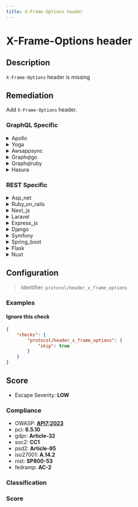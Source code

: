 ```yaml
---
title: X-Frame-Options header
---
```


# X-Frame-Options header

## Description

`X-Frame-Options` header is missing


## Remediation

Add `X-Frame-Options` header.



### GraphQL Specific

<details>
    <summary>Apollo</summary>

To mitigate the risk of clickjacking attacks in the Apollo framework engine, ensure that the server sends the 'X-Frame-Options' HTTP header with a value of 'DENY' or 'SAMEORIGIN'. This header prevents the application's content from being embedded into other sites. Configure your web server or application to include this header in all responses with HTML content.

</details>

<details>
    <summary>Yoga</summary>

To mitigate the risk of clickjacking attacks in the Yoga framework engine, set the 'X-Frame-Options' HTTP response header to 'DENY' or 'SAMEORIGIN'. This header prevents your webpages from being framed by other sites. Configure your server to include this header in all responses containing HTML content.

</details>

<details>
    <summary>Awsappsync</summary>

To mitigate the risk of clickjacking attacks in the AWS AppSync framework, set the 'X-Frame-Options' header to 'DENY' or 'SAMEORIGIN' for all responses served by your AppSync API. This can be achieved by configuring a response mapping template to include the header, or by using a Lambda function or a proxy server that sets the header before forwarding the response to the client.

</details>

<details>
    <summary>Graphqlgo</summary>

Implement the X-Frame-Options HTTP header in the GraphQL Go framework engine to control whether your application can be embedded into other websites. Set the header to 'DENY' to prevent any domain from framing your content, or to 'SAMEORIGIN' to allow framing only by pages on the same origin as the content itself. This can help mitigate clickjacking attacks.

</details>

<details>
    <summary>Graphqlruby</summary>

To mitigate the risk of clickjacking attacks in a GraphQL Ruby framework engine, set the 'X-Frame-Options' header to 'DENY' or 'SAMEORIGIN'. This can be done by configuring your Ruby on Rails application to include the header in the response. For example, in your application controller, you can add a before_action hook that sets the header: `response.headers['X-Frame-Options'] = 'SAMEORIGIN'`. This ensures that your application's content cannot be embedded into iframes on external sites when set to 'SAMEORIGIN', or at all when set to 'DENY'.

</details>

<details>
    <summary>Hasura</summary>

Configure the Hasura engine to include the 'X-Frame-Options' HTTP header with the value 'DENY' or 'SAMEORIGIN' in its responses to prevent clickjacking attacks. This can be achieved by setting up a reverse proxy such as Nginx or Apache in front of Hasura and configuring the proxy to add the header, or by using a middleware in the Hasura web server if supported.

</details>


### REST Specific

<details>
    <summary>Asp_net</summary>

Implement the X-Frame-Options HTTP response header in your ASP.NET application to prevent clickjacking attacks. This can be done by adding the header in the web.config file or directly in your code.

</details>

<details>
    <summary>Ruby_on_rails</summary>

In Ruby on Rails, set the 'X-Frame-Options' header to 'DENY' or 'SAMEORIGIN' by adding 'config.action_dispatch.default_headers = { 'X-Frame-Options' => 'SAMEORIGIN' }' to the 'config/application.rb' file. This will prevent the app's content from being framed and protect against clickjacking attacks.

</details>

<details>
    <summary>Next_js</summary>

In your Next.js application, set the `X-Frame-Options` HTTP header to `DENY` or `SAMEORIGIN` to prevent clickjacking attacks. You can do this by customizing the server configuration or by using Next.js middleware to add the header to all server responses.

</details>

<details>
    <summary>Laravel</summary>

In Laravel, you can add the 'X-Frame-Options' header globally by using middleware. Create a new middleware with the command 'php artisan make:middleware AddXFrameOptionsHeader', then in the handle method of the generated class, add the header to the response using '	extbackslash{}Illuminate	extbackslash{}Http	extbackslash{}Response'. Finally, register the middleware in the 'app/Http/Kernel.php' file.

</details>

<details>
    <summary>Express_js</summary>

In your Express.js application, set the 'X-Frame-Options' header to 'DENY' or 'SAMEORIGIN' to prevent clickjacking attacks. You can do this by using the 'helmet' middleware, which includes a module for setting this header. Install helmet with 'npm install helmet' and include it in your app with 'app.use(helmet.frameguard({ action: 'deny' }))' for denying all framing or 'app.use(helmet.frameguard({ action: 'sameorigin' }))' to allow framing by the same origin only.

</details>

<details>
    <summary>Django</summary>

In your Django application, ensure that the 'X-Frame-Options' header is set by using the 'XFrameOptionsMiddleware'. Add 'django.middleware.clickjacking.XFrameOptionsMiddleware' to the 'MIDDLEWARE' setting in your settings.py file to enable it. This middleware will set the 'X-Frame-Options' header to 'DENY' by default, which prevents your website from being framed by any other site. If you need to allow framing by certain trusted origins, you can use the 'SAMEORIGIN' value or customize the behavior using the 'X_FRAME_OPTIONS' setting.

</details>

<details>
    <summary>Symfony</summary>

In Symfony, enable the `X-Frame-Options` header by configuring it in your `security.yaml` or by setting the header directly in your response objects. For example, you can add `frame-options: DENY` or `frame-options: SAMEORIGIN` under the `headers` section in `security.yaml` to apply it globally, or use `$response->headers->set('X-Frame-Options', 'DENY');` for an individual response.

</details>

<details>
    <summary>Spring_boot</summary>

In a Spring Boot application, add the `X-Frame-Options` header to HTTP responses to prevent clickjacking attacks. Configure the `HttpSecurity` in your security configuration class by using the `headers()` method chain to include `frameOptions().deny()` or `frameOptions().sameOrigin()` based on your requirements.

</details>

<details>
    <summary>Flask</summary>

In Flask, set the 'X-Frame-Options' header to 'DENY' or 'SAMEORIGIN' by adding it to the response headers. This can be done using the 'after_request' decorator to ensure all responses include the header. For example, use '@app.after_request def apply_xframe_options(response): response.headers['X-Frame-Options'] = 'SAMEORIGIN' return response' to apply it to all responses.

</details>

<details>
    <summary>Nuxt</summary>

In your Nuxt.js application, ensure that the `X-Frame-Options` header is set to either `DENY` or `SAMEORIGIN` to prevent clickjacking attacks. You can achieve this by configuring your server settings or by using middleware to set the header for all responses.

</details>

## Configuration

> Identifier: `protocol/header_x_frame_options`



### Examples



#### Ignore this check

```json
{
    "checks": {
        "protocol/header_x_frame_options": {
            "skip": true
        }
    }
}
```




## Score

- Escape Severity: **<span className="low-severity">LOW</span>**

### Compliance

- OWASP: **[API7:2023](https://github.com/OWASP/API-Security/blob/master/editions/2023/en/0xa7-server-side-request-forgery.md)**
- pci: **6.5.10**
- gdpr: **Article-32**
- soc2: **CC1**
- psd2: **Article-95**
- iso27001: **A.14.2**
- nist: **SP800-53**
- fedramp: **AC-2**

### Classification






### Score




